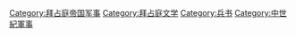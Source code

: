 {{portal|拜占庭帝国}}
{{Cat main|拜占庭军事条令}}

[[Category:拜占庭帝国军事|Category:拜占庭帝国军事]]
[[Category:拜占庭文学|Category:拜占庭文学]]
[[Category:兵书|Category:兵书]]
[[Category:中世紀軍事|Category:中世紀軍事]]